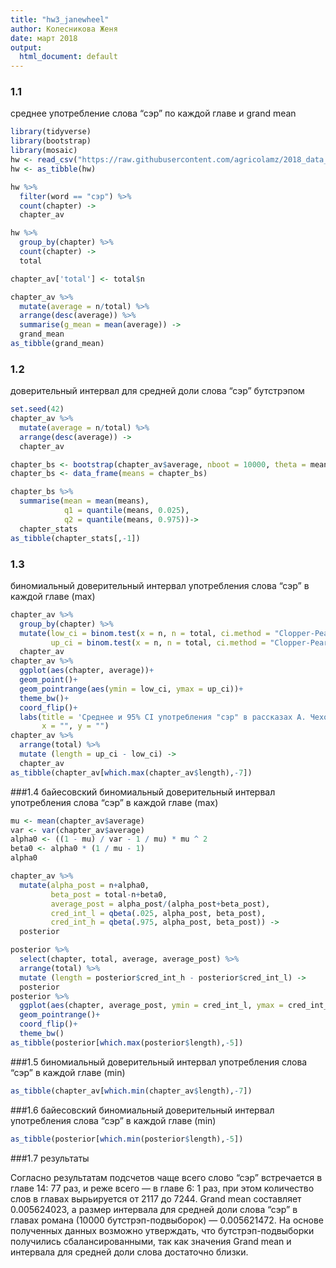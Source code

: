 ---
title: "hw3_janewheel"
author: Колесникова Женя
date: март 2018
output:
  html_document: default
---

### 1.1
среднее употребление слова “сэр” по каждой главе и grand mean
``` {r}
library(tidyverse)
library(bootstrap)
library(mosaic)
hw <- read_csv("https://raw.githubusercontent.com/agricolamz/2018_data_analysis_for_linguists/master/data/students/janewheel/hw3_binomial_ci/hw3_wodehouse.csv")
hw <- as_tibble(hw)

hw %>% 
  filter(word == "сэр") %>% 
  count(chapter) ->
  chapter_av

hw %>%
  group_by(chapter) %>% 
  count(chapter) ->
  total

chapter_av['total'] <- total$n

chapter_av %>%
  mutate(average = n/total) %>% 
  arrange(desc(average)) %>% 
  summarise(g_mean = mean(average)) ->
  grand_mean
as_tibble(grand_mean)
```

### 1.2
доверительный интервал для средней доли слова “сэр” бутстрэпом
``` {r}
set.seed(42)
chapter_av %>%
  mutate(average = n/total) %>% 
  arrange(desc(average)) ->
  chapter_av

chapter_bs <- bootstrap(chapter_av$average, nboot = 10000, theta = mean)$thetastar
chapter_bs <- data_frame(means = chapter_bs) 

chapter_bs %>%
  summarise(mean = mean(means),
            q1 = quantile(means, 0.025),
            q2 = quantile(means, 0.975))->
  chapter_stats
as_tibble(chapter_stats[,-1])
```

### 1.3
биномиальный доверительный интервал употребления слова “сэр” в каждой главе (max)
``` {r}
chapter_av %>%
  group_by(chapter) %>%
  mutate(low_ci = binom.test(x = n, n = total, ci.method = "Clopper-Pearson")$conf.int[1],
         up_ci = binom.test(x = n, n = total, ci.method = "Clopper-Pearson")$conf.int[2]) ->
  chapter_av
chapter_av %>%
  ggplot(aes(chapter, average))+
  geom_point()+
  geom_pointrange(aes(ymin = low_ci, ymax = up_ci))+
  theme_bw()+
  coord_flip()+
  labs(title = 'Среднее и 95% CI употребления "сэр" в рассказах А. Чехова',
       x = "", y = "")
chapter_av %>%
  arrange(total) %>% 
  mutate (length = up_ci - low_ci) ->
  chapter_av
as_tibble(chapter_av[which.max(chapter_av$length),-7])
```

###1.4
байесовский биномиальный доверительный интервал употребления слова “сэр” в каждой главе (max)
```{r}
mu <- mean(chapter_av$average)
var <- var(chapter_av$average)
alpha0 <- ((1 - mu) / var - 1 / mu) * mu ^ 2
beta0 <- alpha0 * (1 / mu - 1)
alpha0

chapter_av %>%
  mutate(alpha_post = n+alpha0,
         beta_post = total-n+beta0,
         average_post = alpha_post/(alpha_post+beta_post),
         cred_int_l = qbeta(.025, alpha_post, beta_post),
         cred_int_h = qbeta(.975, alpha_post, beta_post)) ->
  posterior

posterior %>% 
  select(chapter, total, average, average_post) %>% 
  arrange(total) %>% 
  mutate (length = posterior$cred_int_h - posterior$cred_int_l) ->
  posterior
posterior %>% 
  ggplot(aes(chapter, average_post, ymin = cred_int_l, ymax = cred_int_h))+
  geom_pointrange()+
  coord_flip()+
  theme_bw()
as_tibble(posterior[which.max(posterior$length),-5])
```

###1.5
биномиальный доверительный интервал употребления слова “сэр” в каждой главе (min)
```{r}
as_tibble(chapter_av[which.min(chapter_av$length),-7])
```

###1.6
байесовский биномиальный доверительный интервал употребления слова “сэр” в каждой главе (min)
```{r}
as_tibble(posterior[which.min(posterior$length),-5])
```

###1.7
результаты

Согласно результатам подсчетов чаще всего слово "сэр" встречается в главе 14: 77 раз, и реже всего — в главе 6: 1 раз, при этом количество слов в главах вырьируется от 2117 до 7244. Grand mean составляет 0.005624023, а размер интервала для средней доли слова “сэр” в главах романа (10000 бутстрэп-подвыборок) — 0.005621472. На основе полученных данных возможно утверждать, что бутстрэп-подвыборки получились сбалансированными, так как значения Grand mean и интервала для средней доли слова достаточно близки.